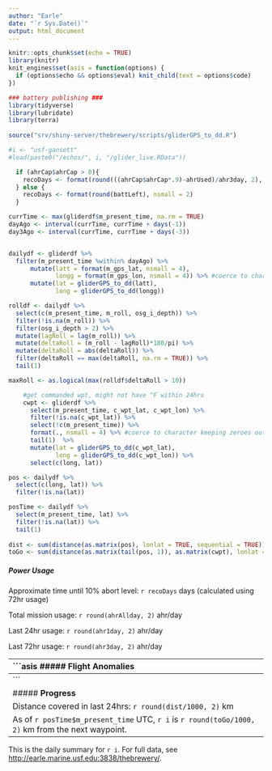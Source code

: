 ```yaml
---
author: "Earle"
date: "`r Sys.Date()`"
output: html_document
---
```


```r
knitr::opts_chunk$set(echo = TRUE)
library(knitr)
knit_engines$set(asis = function(options) {
  if (options$echo && options$eval) knit_child(text = options$code)
})
```

```r
### battery publishing ###
library(tidyverse)
library(lubridate)
library(terra)
  
source("srv/shiny-server/thebrewery/scripts/gliderGPS_to_dd.R")

#i <- "usf-gansett"
#load(paste0("/echos/", i, "/glider_live.RData"))

  if (ahrCap$ahrCap > 0){
    recoDays <- format(round(((ahrCap$ahrCap*.9)-ahrUsed)/ahr3day, 2), nsmall = 2) #calculate days til 10% abort level
  } else {
    recoDays <- format(round(battLeft), nsmall = 2)
  }

currTime <- max(gliderdf$m_present_time, na.rm = TRUE)
dayAgo <- interval(currTime, currTime + days(-1))
day3Ago <- interval(currTime, currTime + days(-3))


dailydf <- gliderdf %>%
  filter(m_present_time %within% dayAgo) %>%
      mutate(latt = format(m_gps_lat, nsmall = 4),
             longg = format(m_gps_lon, nsmall = 4)) %>% #coerce to character keeping zeroes out to 4 decimals
      mutate(lat = gliderGPS_to_dd(latt),
             long = gliderGPS_to_dd(longg))

rolldf <- dailydf %>%
  select(c(m_present_time, m_roll, osg_i_depth)) %>%
  filter(!is.na(m_roll)) %>%
  filter(osg_i_depth > 2) %>%
  mutate(lagRoll = lag(m_roll)) %>%
  mutate(deltaRoll = (m_roll - lagRoll)*180/pi) %>%
  mutate(deltaRoll = abs(deltaRoll)) %>%
  filter(deltaRoll == max(deltaRoll, na.rm = TRUE)) %>%
  tail(1)

maxRoll <- as.logical(max(rolldf$deltaRoll > 10))

    #get commanded wpt, might not have ^F within 24hrs
    cwpt <- gliderdf %>%
      select(m_present_time, c_wpt_lat, c_wpt_lon) %>%
      filter(!is.na(c_wpt_lat)) %>%
      select(!c(m_present_time)) %>%
      format(., nsmall = 4) %>% #coerce to character keeping zeroes out to 4 decimals
      tail(1)  %>% 
      mutate(lat = gliderGPS_to_dd(c_wpt_lat),
             long = gliderGPS_to_dd(c_wpt_lon)) %>%
      select(c(long, lat))

pos <- dailydf %>%
  select(c(long, lat)) %>%
  filter(!is.na(lat))

posTime <- dailydf %>%
  select(m_present_time, lat) %>%
  filter(!is.na(lat)) %>%
  tail(1)
  
dist <- sum(distance(as.matrix(pos), lonlat = TRUE, sequential = TRUE))
toGo <- sum(distance(as.matrix(tail(pos, 1)), as.matrix(cwpt), lonlat = TRUE))

```

##### **Power Usage**

Approximate time until 10% abort level: `r recoDays` days (calculated using 72hr usage)

Total mission usage: `r round(ahrAllday, 2)` ahr/day

Last 24hr usage: `r round(ahr1day, 2)` ahr/day

Last 72hr usage: `r round(ahr3day, 2)` ahr/day

------------------------------------------------------------------------
```asis
##### **Flight Anomalies**

There was a roll incident of `r round(rolldf$deltaRoll, 2)` degrees at `r round(rolldf$osg_i_depth, 2)` meters deep that occurred at `r rolldf$m_present_time`

------------------------------------------------------------------------
```

##### **Progress**

Distance covered in last 24hrs: `r round(dist/1000, 2)` km

As of `r posTime$m_present_time` UTC, `r i` is `r round(toGo/1000, 2)` km from the next waypoint.

------------------------------------------------------------------------

This is the daily summary for `r i`. For full data, see <http://earle.marine.usf.edu:3838/thebrewery/>.
